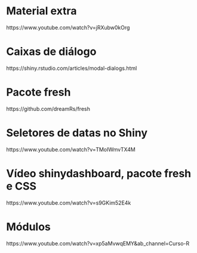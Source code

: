 # Material extra

https://www.youtube.com/watch?v=jRXubw0kOrg

# Caixas de diálogo

https://shiny.rstudio.com/articles/modal-dialogs.html

# Pacote fresh

https://github.com/dreamRs/fresh

# Seletores de datas no Shiny

https://www.youtube.com/watch?v=TMoIWmvTX4M

# Vídeo shinydashboard, pacote fresh e CSS

https://www.youtube.com/watch?v=s9GKim52E4k

# Módulos

https://www.youtube.com/watch?v=xp5aMvwqEMY&ab_channel=Curso-R